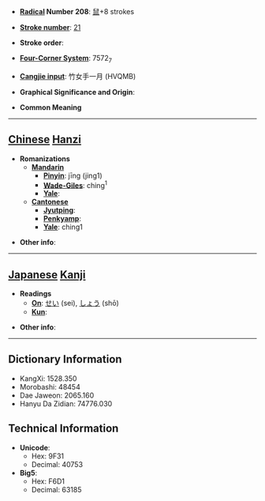 * '''[[Wiktionary:Chinese radical index| Radical]] Number 208''': [[Wiktionary:Chinese radical index 鼠|鼠]]+8 strokes

* '''[[Wiktionary:Chinese total strokes index|Stroke number]]''': [[Wiktionary:Chinese total strokes index 21|21]]

* '''Stroke order''': 

* '''[[Wiktionary:Chinese four corner index|Four-Corner System]]''': 7572<sub>7</sub>

* '''[[Wiktionary:Chinese Cangjie index|Cangjie input]]''': 竹女手一月 (HVQMB)

* '''Graphical Significance and Origin''': 

* '''Common Meaning'''

----

== [[Chinese]] [[Hanzi]] ==

* '''Romanizations'''
** '''[[Mandarin]]'''
*** '''[[Pinyin]]''': jīng (jing1)
*** '''[[Wade-Giles]]''': ching<sup>1</sup>
*** '''[[Yale]]''': 
** '''[[Cantonese]]'''
*** '''[[Jyutping]]''':
*** '''[[Penkyamp]]''': 
*** '''[[Yale]]''': ching1

* '''Other info''': 

----

== [[Japanese]] [[Kanji]] ==

* '''Readings'''
** '''[[On]]''': [[せい]] (sei), [[しょう]] (shō)
** '''[[Kun]]''': 

* '''Other info''':  

----

== Dictionary Information ==

* KangXi: 1528.350
* Morobashi: 48454
* Dae Jaweon: 2065.160
* Hanyu Da Zidian: 74776.030

== Technical Information ==

* '''Unicode''':
** Hex: 9F31
** Decimal: 40753
* '''Big5''':
** Hex: F6D1
** Decimal: 63185